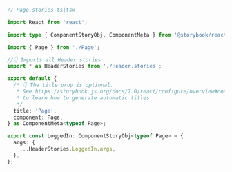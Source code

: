 ```ts
// Page.stories.ts|tsx

import React from 'react';

import type { ComponentStoryObj, ComponentMeta } from '@storybook/react';

import { Page } from './Page';

//👇 Imports all Header stories
import * as HeaderStories from './Header.stories';

export default {
  /* 👇 The title prop is optional.
   * See https://storybook.js.org/docs/7.0/react/configure/overview#configure-story-loading
   * to learn how to generate automatic titles
   */
  title: 'Page',
  component: Page,
} as ComponentMeta<typeof Page>;

export const LoggedIn: ComponentStoryObj<typeof Page> = {
  args: {
    ...HeaderStories.LoggedIn.args,
  },
};
```
